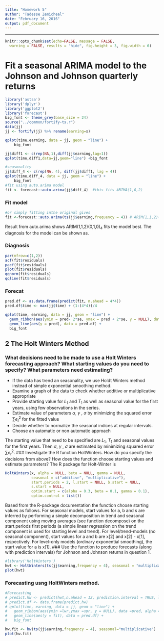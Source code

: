 ```yaml
---
title: "Homework 5"
author: "Tadesse Zemicheal"
date: "February 16, 2016"
output: pdf_document
---
```


---
```r
knitr::opts_chunk$set(echo=FALSE, message = FALSE, 
  warning = FALSE, results = "hide", fig.height = 3, fig.width = 6) 
```
# Fit a seasonal ARIMA model to the Johnson and Johnson quarterly returns

```r
library('astsa')
library('dplyr')
library('ggplot2')
library('forecast')
big_font <- theme_grey(base_size = 24)
source("../common/fortify-ts.r")
data(jj)
jj <- fortify(jj) %>% rename(earning=x)

qplot(time,earning, data = jj, geom = "line") +
	big_font 

jj$diff1 <- c(rep(NA,1),diff(jj$earning,lag=1))
qplot(time,diff1,data=jj,geom="line") +big_font

#seasonality 
jj$diff_4 <- c(rep(NA, 4), diff(jj$diff1, lag = 4))
qplot(time,diff_4, data = jj, geom = "line") +
	big_font 
#fit using auto.arima model
fit <- forecast::auto.arima(jj$diff_4)  #this fits ARIMA(1,0,2) 
```
### Fit model

```r
#or simply fitting inthe original gives
fit <-forecast::auto.arima(ts(jj$earning,frequency = 4)) # ARIM(1,1,2)(0,1,0)_4
```
Result from auto.arima shows ARIM(1,1,2)(0,1,0)$_4$ fits the model best. The diagnosis for the model can be shown as.


### Diagnosis 
```r
par(mfrow=c(1,2))
acf(fit$residuals)
pacf(fit$residuals)
plot(fit$residuals)
qqnorm(fit$residuals)
qqline(fit$residuals)
```
### Forecat 
```r
pred.df <- as.data.frame(predict(fit, n.ahead = 4*4))
pred.df$time <- max(jj$time) + (1:(4*4))/4

qplot(time, earning, data = jj, geom = "line") + 
  geom_ribbon(aes(ymin = pred- 2*se, ymax = pred + 2*se, y = NULL), data = pred.df, alpha = 0.2) +
  geom_line(aes(y = pred), data = pred.df) +
  big_font
```
## 2 The Holt Winters Method

### What decisions need to be made to use a Holt Winters forecasting approach? What starting values do you need to specify? What parameters need estimating?

+ If the data has trend an seasonality, we use Holdt Winters method instead of simple exponential smoothing method.
+ Examine a graph of the data to check whether additive or multiplicative appropriate 
+ Provide starting value for $L_1$ and $T_1$ as well as seasonal value for the first years, using few observations in the series. 
+ Estimate value of parameters $\alpha$, $\gamma$ , $\sigma$ by minimizing the squared error $\sum e^2_t$ for the fitted value 
+ Decide whether to normalize the seasonal indices at regular intervals.
+ Choose an automatic or non automatic approach

The starting value that need to be specified are $L_1$, $T_1$ and seasonal values for the first years.  Then $\alpha$, $\gamma$ , $\sigma$ are estimated by minimizing squared error $\sum e^2_t$. 
### Investigate the R function HoltWinters. How do you specify the decisions from above? How does the function choose starting values and estimate parameters?
The R package for Holt-Winter is 
```r
HoltWinters(x, alpha = NULL, beta = NULL, gamma = NULL,
            seasonal = c("additive", "multiplicative"),
            start.periods = 2, l.start = NULL, b.start = NULL,
            s.start = NULL,
            optim.start = c(alpha = 0.3, beta = 0.1, gamma = 0.1),
            optim.control = list())
```   
Based from the R-package documentation the function choose starting values as follows. 
For seasonal models, start values for a, b and s are inferred by performing a simple decomposition in trend and seasonal component using moving averages (see function decompose) on the start.periods first periods (a simple linear regression on the trend component is used for starting level and trend). For level/trend-models (no seasonal component), start values for a and b are x[2] and x[2] - x[1], respectively. For level-only models (ordinary exponential smoothing), the start value for a is x[1].
### Use the function to produce forecasts (along with prediction intervals) for Johnson and Johnson returns in question 1.

```r
#library('HoltWinters')
hwt <- HoltWinters(ts(jj$earning,frequency = 4), seasonal = "multiplicative", start.periods = 2)
plot(hwt)
```
### Forecasting usng HoltWinters method. 

```r
#Forecasting
# predict.hw <- predict(hwt,n.ahead = 12, prediction.interval = TRUE, level = 0.95)
# predict.df <- data.frame(predict.hw)
# qplot(time, earning, data = jj, geom = "line") + 
#   geom_ribbon(aes(ymin =lwr,ymax =upr, y = NULL), data =pred, alpha = 0.2) +
#   geom_line(aes(y = fit), data = pred.df) +
#   big_font

hw.fit <- hw(ts(jj$earning,frequency = 4), seasonal="multiplicative")
plot(hw.fit)
```

```r

```
